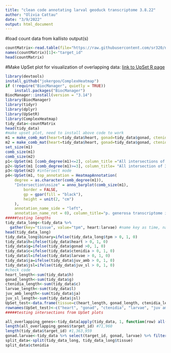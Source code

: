 ```yaml
---
title: "clean code annotating larval geoduck transcriptome 3.8.22"
author: "Olivia Cattau"
date: "3/9/2022"
output: html_document
---
```

#load count data from kallisto output(s)
```r
countMatrix<-read.table(file="https://raw.githubusercontent.com/sr320/nb-2022/main/P_generosa/analyses/kallisto-0207.isoform.counts.matrix", header=TRUE, sep = '\t')
names(countMatrix)[1]<-"target_id"
head(countMatrix)
```

#Make UpSet plot for visualization of overlapping data: 
[link to UpSet R page](https://jokergoo.github.io/ComplexHeatmap-reference/book/upset-plot.html#upset-mode)
```r
library(devtools)
install_github("jokergoo/ComplexHeatmap")
if (!require("BiocManager", quietly = TRUE))
    install.packages("BiocManager")
BiocManager::install(version = "3.14")
library(BiocManager)
library(tidyr)
library(dplyr)
library(UpSetR)
library(ComplexHeatmap)
tidy_data<-countMatrix
head(tidy_data)
#make upset plot, need to install above code to work 
m1 = make_comb_mat(heart=tidy_data$heart, gonad=tidy_data$gonad, ctenidia=tidy_data$ctenidia, juv_amb=tidy_data$juv_amb, juv_sl=tidy_data$juv_sl, larvae=tidy_data$larvae) #only distinct intersections
m2 = make_comb_mat(heart=tidy_data$heart, gonad=tidy_data$gonad, ctenidia=tidy_data$ctenidia, juv_amb=tidy_data$juv_amb, juv_sl=tidy_data$juv_sl, larvae=tidy_data$larvae, mode="intersect") #only overlapping intersections (true Venn diagram) see https://jokergoo.github.io/ComplexHeatmap-reference/book/upset-plot.html for explanation 
set_size(m1)
comb_size(m1)
comb_size(m2)
p1<-UpSet(m1 [comb_degree(m1)<=2], column_title ="All intersections of 2 or less") #intersections 2 or less
p2<-UpSet(m1 [comb_degree(m1)>=3], column_title= "All intersection of 3 or more") #intersections 3 or more
p3<-UpSet(m2) #intersect mode
p4<-UpSet(m1, top_annotation = HeatmapAnnotation(
    degree = as.character(comb_degree(m1)),
    "Intersection\nsize" = anno_barplot(comb_size(m1), 
        border = FALSE, 
        gp = gpar(fill = "black"), 
        height = unit(2, "cm")
    ), 
    annotation_name_side = "left", 
    annotation_name_rot = 0), column_title="p. generosa transcriptome intersecting intersections")
#####testing lengths
tidy_data_long<-tidy_data %>%
  gather(key="tissue", value="tpm", heart:larvae) #name key as time, name value as tpm, gather columns heart:larvae, converts wide to long format
head(tidy_data_long)
tidy_data_long$binary=ifelse(tidy_data_long$tpm > 0, 1, 0)
tidy_data$h=ifelse(tidy_data$heart > 0, 1, 0)
tidy_data$g=ifelse(tidy_data$gonad >0, 1, 0)
tidy_data$c=ifelse(tidy_data$ctenidia > 0, 1, 0)
tidy_data$l=ifelse(tidy_data$larvae > 0, 1, 0)
tidy_data$ja=ifelse(tidy_data$juv_amb > 0, 1, 0)
tidy_data$jsl=ifelse(tidy_data$juv_sl > 0, 1, 0)
#check code
heart_length<-sum(tidy_data$h)
gonad_length<-sum(tidy_data$g)
ctenidia_length<-sum(tidy_data$c)
larvae_length<-sum(tidy_data$l)
juv_amb_length<-sum(tidy_data$ja)
juv_sl_length<-sum(tidy_data$jsl)
UpSet_test<-data.frame(tissue=c(heart_length, gonad_length, ctenidia_length, larvae_length, juv_amb_length, juv_sl_length))
rownames(UpSet_test)<-c("heart", "gonad", "ctenidia", "larvae", "juv ambient", "juv low oa")
#####testing intersections from UpSet plots

all_overlapping_genes<-tidy_data[apply(tidy_data, 1, function(row) all(row !=0)),]#remove all rows with zeros, creates data frame with all overlapping genes
length(all_overlapping_genes$target_id) #71,960
length(tidy_data$target_id) #1,363,959
gonad.larvae<-tidy_data %>% select(target_id, gonad, larvae) %>% filter(gonad > 0, larvae >0) %>% pull(target_id)
split_data<-split(tidy_data_long, tidy_data_long$tissue)
split_data$ctenidia
```
